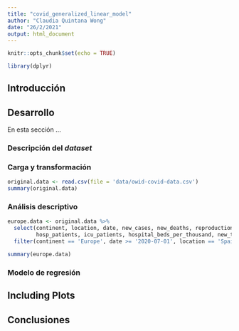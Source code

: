 ```yaml
---
title: "covid_generalized_linear_model"
author: "Claudia Quintana Wong"
date: "26/2/2021"
output: html_document
---
```


```r
knitr::opts_chunk$set(echo = TRUE)
```

```r
library(dplyr)
```


## Introducción


## Desarrollo

En esta sección ...

### Descripción del *dataset*


### Carga y transformación

```r
original.data <- read.csv(file = 'data/owid-covid-data.csv')
summary(original.data)
```

### Análisis descriptivo

```r
europe.data <- original.data %>% 
  select(continent, location, date, new_cases, new_deaths, reproduction_rate,
         hosp_patients, icu_patients, hospital_beds_per_thousand, new_tests, positive_rate, population) %>% 
  filter(continent == 'Europe', date >= '2020-07-01', location == 'Spain')

```


```r
summary(europe.data)
```

### Modelo de regresión



## Including Plots




## Conclusiones